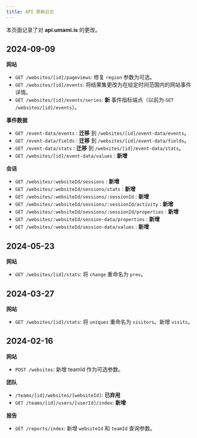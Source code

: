 ```yaml
---
title: API 更新日志
---
```


本页面记录了对 **api.umami.is** 的更改。

## 2024-09-09

**网站**

- `GET /websites/[id]/pageviews`: 修复 `region` 参数为可选。
- `GET /websites/[id]/events`: 将结果集更改为在给定时间范围内的网站事件详情。
- `GET /websites/[id]/events/series`: **新** 事件指标端点（以前为 `GET /websites/[id]/events`）。

**事件数据**

- `GET /event-data/events` : **迁移** 到 `/websites/[id]/event-data/events`。
- `GET /event-data/fields` : **迁移** 到 `/websites/[id]/event-data/fields`。
- `GET /event-data/stats` : **迁移** 到 `/websites/[id]/event-data/stats`。
- `GET /websites/[id]/event-data/values` : **新增**

**会话**

- `GET /websites/:websiteId/sessions` : **新增**
- `GET /websites/:websiteId/sessions/stats` : **新增**
- `GET /websites/:websiteId/sessions/:sessionId` : **新增**
- `GET /websites/:websiteId/sessions/:sessionId/activity` : **新增**
- `GET /websites/:websiteId/sessions/:sessionId/properties` : **新增**
- `GET /websites/:websiteId/session-data/properties` : **新增**
- `GET /websites/:websiteId/session-data/values` : **新增**

## 2024-05-23

**网站**

- `GET /websites/[id]/stats`: 将 `change` 重命名为 `prev`。

## 2024-03-27

**网站**

- `GET /websites/[id]/stats`: 将 `uniques` 重命名为 `visitors`。新增 `visits`。

## 2024-02-16

**网站**

- `POST /websites`: 新增 teamId 作为可选参数。

**团队**

- `/teams/[id]/websites/[websiteId]`: **已弃用**
- `GET /teams/[id]/users/[userId]/index`: **新增**

**报告**

- `GET /reports/index`: 新增 `websiteId` 和 `teamId` 查询参数。